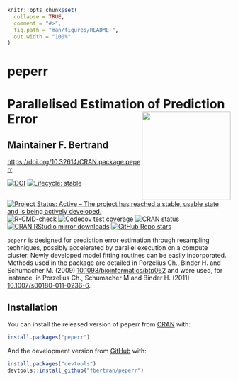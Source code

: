 <!-- README.md is generated from README.Rmd. Please edit that file -->

```r
knitr::opts_chunk$set(
  collapse = TRUE,
  comment = "#>",
  fig.path = "man/figures/README-",
  out.width = "100%"
)
```

# peperr

# Parallelised Estimation of Prediction Error <img src="man/figures/logo.png" align="right" width="200"/>

## Maintainer F. Bertrand

<https://doi.org/10.32614/CRAN.package.peperr>

<!-- badges: start -->
[![DOI](https://img.shields.io/badge/doi-10.32614/CRAN.package.peperr-blue.svg)](https://doi.org/10.32614/CRAN.package.peperr)
[![Lifecycle: stable](https://img.shields.io/badge/lifecycle-stable-green.svg)](https://lifecycle.r-lib.org/articles/stages.html)
[![Project Status: Active – The project has reached a stable, usable state and is being actively developed.](https://www.repostatus.org/badges/latest/active.svg)](https://www.repostatus.org/#active)
[![R-CMD-check](https://github.com/fbertran/peperr/workflows/R-CMD-check/badge.svg)](https://github.com/fbertran/peperr/actions)
[![Codecov test coverage](https://codecov.io/gh/fbertran/peperr/branch/master/graph/badge.svg)](https://app.codecov.io/gh/fbertran/peperr?branch=master)
[![CRAN status](https://www.r-pkg.org/badges/version/peperr)](https://CRAN.R-project.org/package=peperr)
[![CRAN RStudio mirror downloads](https://cranlogs.r-pkg.org/badges/peperr)](https://cran.r-project.org/package=peperr)
[![GitHub Repo stars](https://img.shields.io/github/stars/fbertran/peperr?style=social)](https://github.com/fbertran/peperr)
<!-- badges: end -->

`peperr` is designed for prediction error estimation through resampling techniques, possibly accelerated by parallel execution on a compute cluster. Newly developed model fitting routines can be easily incorporated. Methods used in the package are detailed in Porzelius Ch., Binder H. and Schumacher M. (2009) [10.1093/bioinformatics/btp062](https://doi.org/10.1093/bioinformatics/btp062) and were used, for instance, in Porzelius Ch., Schumacher M.and  Binder H. (2011) [10.1007/s00180-011-0236-6](https://doi.org/10.1007/s00180-011-0236-6).

## Installation

You can install the released version of peperr from [CRAN](https://CRAN.R-project.org) with:

```r
install.packages("peperr")
```

And the development version from [GitHub](https://github.com/) with:

```r
install.packages("devtools")
devtools::install_github("fbertran/peperr")
```



